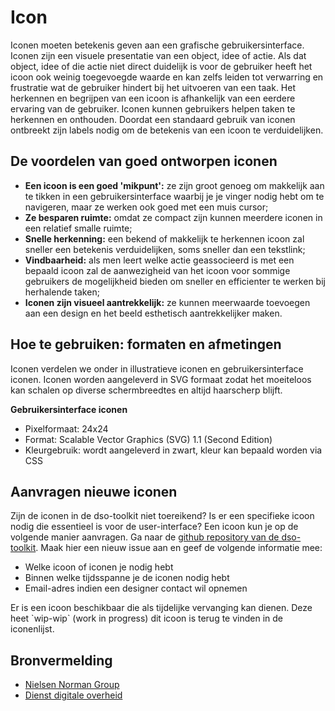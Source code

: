 
# Icon

<StorybookComponent />

Iconen moeten betekenis geven aan een grafische gebruikersinterface. Iconen zijn een visuele presentatie van een object, idee of actie. Als dat object, idee of die actie niet direct duidelijk is voor de gebruiker heeft het icoon ook weinig toegevoegde waarde en kan zelfs leiden tot verwarring en frustratie wat de gebruiker hindert bij het uitvoeren van een taak. Het herkennen en begrijpen van een icoon is afhankelijk van een eerdere ervaring van de gebruiker. Iconen kunnen gebruikers helpen taken te herkennen en onthouden. Doordat een standaard gebruik van iconen ontbreekt zijn labels nodig om de betekenis van een icoon te verduidelijken.

## De voordelen van goed ontworpen iconen

- **Een icoon is een goed 'mikpunt':** ze zijn groot genoeg om makkelijk aan te tikken in een gebruikersinterface waarbij je je vinger nodig hebt om te navigeren, maar ze werken ook goed met een muis cursor;
- **Ze besparen ruimte:** omdat ze compact zijn kunnen meerdere iconen in een relatief smalle ruimte;
- **Snelle herkenning:** een bekend of makkelijk te herkennen icoon zal sneller een betekenis verduidelijken, soms sneller dan een tekstlink;
- **Vindbaarheid:** als men leert welke actie geassocieerd is met een bepaald icoon zal de aanwezigheid van het icoon voor sommige gebruikers de mogelijkheid bieden om sneller en efficienter te werken bij herhalende taken;
- **Iconen zijn visueel aantrekkelijk:** ze kunnen meerwaarde toevoegen aan een design en het beeld esthetisch aantrekkelijker maken.

## Hoe te gebruiken: formaten en afmetingen

Iconen verdelen we onder in illustratieve iconen en gebruikersinterface iconen. Iconen worden aangeleverd in SVG formaat zodat het moeiteloos kan schalen op diverse schermbreedtes en altijd haarscherp blijft.

**Gebruikersinterface iconen**

- Pixelformaat: 24x24
- Format: Scalable Vector Graphics (SVG) 1.1 (Second Edition)
- Kleurgebruik: wordt aangeleverd in zwart, kleur kan bepaald worden via CSS

## Aanvragen nieuwe iconen

Zijn de iconen in de dso-toolkit niet toereikend? Is er een specifieke icoon nodig die essentieel is voor de user-interface? Een icoon kun je op de volgende manier aanvragen. Ga naar de [github repository van de dso-toolkit](https://github.com/dso-toolkit/dso-toolkit/issues). Maak hier een nieuw issue aan en geef de volgende informatie mee:

- Welke icoon of iconen je nodig hebt
- Binnen welke tijdsspanne je de iconen nodig hebt
- Email-adres indien een designer contact wil opnemen

Er is een icoon beschikbaar die als tijdelijke vervanging kan dienen. Deze heet \`wip-wip\` (work in progress) dit icoon is terug te vinden in de iconenlijst.

## Bronvermelding

- [Nielsen Norman Group](https://www.nngroup.com/)
- [Dienst digitale overheid](https://www.digitoegankelijk.nl)
